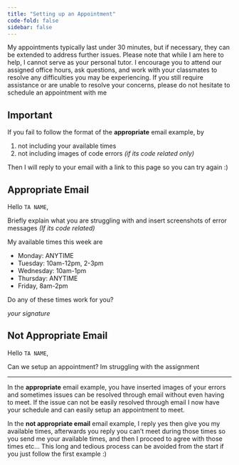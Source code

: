 ```yaml
---
title: "Setting up an Appointment"
code-fold: false
sidebar: false
---
```


My appointments typically last under 30 minutes, but if necessary, they can be extended to address further issues. Please note that while I am here to help, I cannot serve as your personal tutor. I encourage you to attend our assigned office hours, ask questions, and work with your classmates to resolve any difficulties you may be experiencing. If you still require assistance or are unable to resolve your concerns, please do not hesitate to schedule an appointment with me


:::callout-warning
## Important
If you fail to follow the format of the **appropriate** email example, by 

1. not including your available times
2. not including images of code errors *(if its code related only)*

Then I will reply to your email with a link to this page so you can try again :)
:::


## Appropriate Email

Hello `TA NAME`,

Briefly explain what you are struggling with and insert screenshots of error messages *(If its code related)*

My available times this week are

- Monday: ANYTIME
- Tuesday: 10am-12pm, 2-3pm
- Wednesday: 10am-1pm
- Thursday: ANYTIME
- Friday, 8am-2pm

Do any of these times work for you?

*your signature*


## Not Appropriate Email

Hello `TA NAME`,

Can we setup an appointment? Im struggling with the assignment 

---

In the **appropriate** email example, you have inserted images of your errors and sometimes issues can be resolved through email without even having to meet. If the issue can not be easily resolved through email I now have your schedule and can easily setup an appointment to meet.


In the **not appropriate email** email example, I reply yes then give you my available times, afterwards you reply you can't meet during those times so you send me your available times, and then I proceed to agree with those times etc...
This long and tedious process can be avoided from the start if you just follow the first example :)



